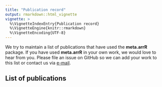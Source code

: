 ```yaml
---
title: "Publication record"
output: rmarkdown::html_vignette
vignette: >
  %\VignetteIndexEntry{Publication record}
  %\VignetteEngine{knitr::rmarkdown}
  %\VignetteEncoding{UTF-8}
---
```


We try to maintain a list of publications that have used the **meta.arrR** package. If you have used **meta.arrR** in your own work, we would love to hear from you. Please file an issue on GitHub so we can add your work to this list or contact us via [e-mail](mailto:mhk.hesselbarth@gmail.com). 

## List of publications
